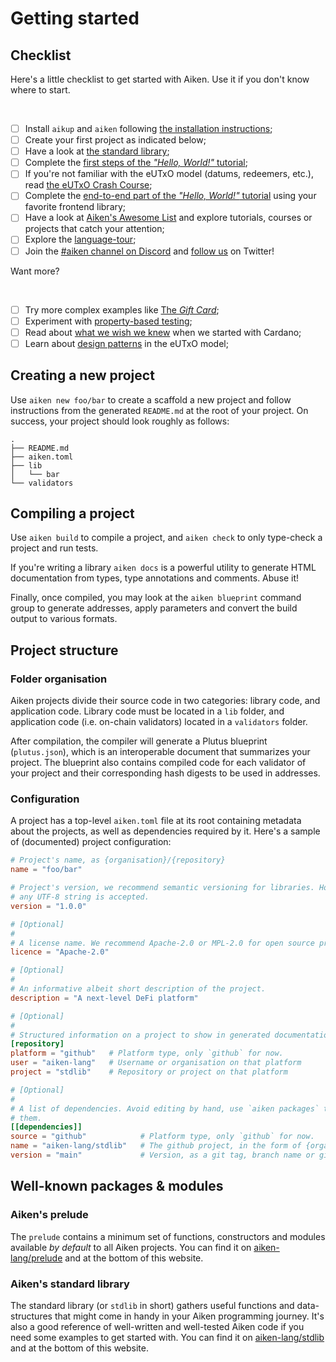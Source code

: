 
# Getting started

## Checklist

Here's a little checklist to get started with Aiken. Use it if you don't know
where to start.

<br />

- [ ] Install `aikup` and `aiken` following [the installation instructions](/installation-instructions#installation-instructions);
- [ ] Create your first project as indicated below;
- [ ] Have a look at [the standard library](https://aiken-lang.github.io/stdlib/);
- [ ] Complete the [first steps of the _"Hello, World!"_ tutorial](/example--hello-world/basics);
- [ ] If you're not familiar with the eUTxO model (datums, redeemers, etc.), read [the eUTxO Crash Course](/fundamentals/eutxo);
- [ ] Complete the [end-to-end part of the _"Hello, World!"_ tutorial](/example--hello-world/end-to-end/pycardano) using your favorite frontend library;
- [ ] Have a look at [Aiken's Awesome List](https://github.com/aiken-lang/awesome-aiken#readme) and explore tutorials, courses or projects that catch your attention;
- [ ] Explore the [language-tour](/language-tour/primitive-types);
- [ ] Join the [#aiken channel on Discord](https://discord.gg/ub6atE94v4) and [follow us](https://twitter.com/aiken_eng) on Twitter!

Want more?

<br />

- [ ] Try more complex examples like [The _Gift Card_](/example--gift-card);
- [ ] Experiment with [property-based testing](/language-tour/tests#property-based-test);
- [ ] Read about [what we wish we knew](/fundamentals/what-i-wish-i-knew) when we started with Cardano;
- [ ] Learn about [design patterns](https://github.com/Anastasia-Labs/design-patterns?tab=readme-ov-file#design-patterns) in the eUTxO model;

## Creating a new project

Use `aiken new foo/bar` to create a scaffold a new project and follow
instructions from the generated `README.md` at the root of your project. On
success, your project should look roughly as follows:

```
.
├── README.md
├── aiken.toml
├── lib
│   └── bar
└── validators
```

## Compiling a project

Use `aiken build` to compile a project, and `aiken check` to only type-check a
project and run tests.

If you're writing a library `aiken docs` is a powerful utility to generate HTML
documentation from types, type annotations and comments. Abuse it!

Finally, once compiled, you may look at the `aiken blueprint` command group to
generate addresses, apply parameters and convert the build output to various
formats.

## Project structure

### Folder organisation

Aiken projects divide their source code in two categories: library code, and
application code. Library code must be located in a `lib` folder, and
application code (i.e. on-chain validators) located in a `validators` folder.

After compilation, the compiler will generate a Plutus blueprint
(`plutus.json`), which is an interoperable document that summarizes your
project. The blueprint also contains compiled code for each validator of your
project and their corresponding hash digests to be used in addresses.

### Configuration

A project has a top-level `aiken.toml` file at its root containing metadata
about the projects, as well as dependencies required by it. Here's a sample of
(documented) project configuration:

```toml filename="aiken.toml"
# Project's name, as {organisation}/{repository}
name = "foo/bar"

# Project's version, we recommend semantic versioning for libraries. However,
# any UTF-8 string is accepted.
version = "1.0.0"

# [Optional]
#
# A license name. We recommend Apache-2.0 or MPL-2.0 for open source projects.
licence = "Apache-2.0"

# [Optional]
#
# An informative albeit short description of the project.
description = "A next-level DeFi platform"

# [Optional]
#
# Structured information on a project to show in generated documentation.
[repository]
platform = "github"   # Platform type, only `github` for now.
user = "aiken-lang"   # Username or organisation on that platform
project = "stdlib"    # Repository or project on that platform

# [Optional]
#
# A list of dependencies. Avoid editing by hand, use `aiken packages` to manage
# them.
[[dependencies]]
source = "github"            # Platform type, only `github` for now.
name = "aiken-lang/stdlib"   # The github project, in the form of {organisation}/{repository}.
version = "main"             # Version, as a git tag, branch name or git commit hash
```

## Well-known packages & modules

### Aiken's prelude

The `prelude` contains a minimum set of functions, constructors and modules
available _by default_ to all Aiken projects. You can find it on
[aiken-lang/prelude](https://aiken-lang.github.io/prelude/) and at the bottom
of this website.

### Aiken's standard library

The standard library (or `stdlib` in short) gathers useful functions and
data-structures that might come in handy in your Aiken programming journey.
It's also a good reference of well-written and well-tested Aiken code if you
need some examples to get started with. You can find it on
[aiken-lang/stdlib](https://aiken-lang.github.io/stdlib/) and at the bottom of
this website.
